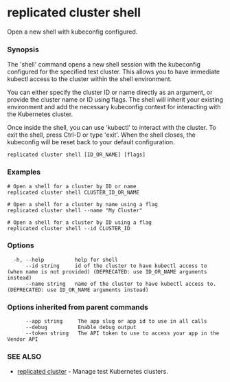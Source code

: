 # replicated cluster shell

Open a new shell with kubeconfig configured.

### Synopsis

The 'shell' command opens a new shell session with the kubeconfig configured for the specified test cluster. This allows you to have immediate kubectl access to the cluster within the shell environment.

You can either specify the cluster ID or name directly as an argument, or provide the cluster name or ID using flags. The shell will inherit your existing environment and add the necessary kubeconfig context for interacting with the Kubernetes cluster.

Once inside the shell, you can use 'kubectl' to interact with the cluster. To exit the shell, press Ctrl-D or type 'exit'. When the shell closes, the kubeconfig will be reset back to your default configuration.

```
replicated cluster shell [ID_OR_NAME] [flags]
```

### Examples

```
# Open a shell for a cluster by ID or name
replicated cluster shell CLUSTER_ID_OR_NAME

# Open a shell for a cluster by name using a flag
replicated cluster shell --name "My Cluster"

# Open a shell for a cluster by ID using a flag
replicated cluster shell --id CLUSTER_ID
```

### Options

```
  -h, --help          help for shell
      --id string     id of the cluster to have kubectl access to (when name is not provided) (DEPRECATED: use ID_OR_NAME arguments instead)
      --name string   name of the cluster to have kubectl access to. (DEPRECATED: use ID_OR_NAME arguments instead)
```

### Options inherited from parent commands

```
      --app string     The app slug or app id to use in all calls
      --debug          Enable debug output
      --token string   The API token to use to access your app in the Vendor API
```

### SEE ALSO

* [replicated cluster](replicated-cli-cluster)	 - Manage test Kubernetes clusters.

